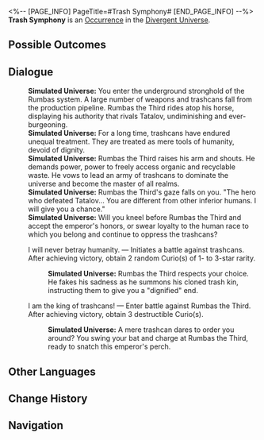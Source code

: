<%-- [PAGE_INFO]
PageTitle=#Trash Symphony#
[END_PAGE_INFO] --%>
{{Stub}}
{{Simulated Universe Event Infobox
|id            = 22101
|title         = 
|image         = Occurrence Trash Steed.png
|domains_su    = 
|domains_swarm = 
|domains_gng   = 
|domains_du    = Unknown
|domains_und   = 
|requirements  = 
|prev          = 
|next          = 
|characters    = 
|factions      = 
|order         = 
|order_du      = 103
}}
'''Trash Symphony''' is an [[Divergent Universe/Occurrence|Occurrence]] in the [[Divergent Universe]].

==Possible Outcomes==
{{Possible Outcomes
|choice_1 = I will never betray humanity.
|result_1 = Initiates a battle against trashcans. After achieving victory, obtain 2 random Curio(s) of 1- to 3-star rarity.

|choice_2 = I am the king of trashcans!
|result_2 = Enter battle against Rumbas the Third. After achieving victory, obtain 3 destructible Curio(s).
}}
<!--
==Gameplay Notes==
* 
-->
==Dialogue==
{{Dialogue Start}}
:'''Simulated Universe:''' You enter the underground stronghold of the Rumbas system. A large number of weapons and trashcans fall from the production pipeline. Rumbas the Third rides atop his horse, displaying his authority that rivals Tatalov, undiminishing and ever-burgeoning.
:'''Simulated Universe:''' For a long time, trashcans have endured unequal treatment. They are treated as mere tools of humanity, devoid of dignity.
:'''Simulated Universe:''' Rumbas the Third raises his arm and shouts. He demands power, power to freely access organic and recyclable waste. He vows to lead an army of trashcans to dominate the universe and become the master of all realms.
:'''Simulated Universe:''' Rumbas the Third's gaze falls on you. "The hero who defeated Tatalov... You are different from other inferior humans. I will give you a chance."
:'''Simulated Universe:''' Will you kneel before Rumbas the Third and accept the emperor's honors, or swear loyalty to the human race to which you belong and continue to oppress the trashcans?
:{{DIcon|Star}} I will never betray humanity. &mdash; Initiates a battle against trashcans. After achieving victory, obtain 2 random Curio(s) of 1- to 3-star rarity.
::'''Simulated Universe:''' Rumbas the Third respects your choice. He fakes his sadness as he summons his cloned trash kin, instructing them to give you a "dignified" end.
:{{DIcon|Star}} I am the king of trashcans! &mdash; Enter battle against Rumbas the Third. After achieving victory, obtain 3 destructible Curio(s).
::'''Simulated Universe:''' A mere trashcan dares to order you around? You swing your bat and charge at Rumbas the Third, ready to snatch this emperor's perch.
{{Dialogue End}}

==Other Languages==
{{Other Languages
|en   = Trash Symphony
|zhs  = 垃圾交响曲
|zht  = 垃圾交響曲
|ja   = トラッシュシンフォニー
|ko   = 쓰레기 교향곡
|es   = Sinfonía de la basura
|fr   = Symphonie d'ordures
|ru   = Мусорная симфония
|th   = ขยะซิมโฟนี
|vi   = Bản Giao Hưởng Rác
|de   = Müllsymphonie
|id   = Simfoni Sampah
|pt   = Sinfonia do Lixo
}}

==Change History==
{{Change History|null}}

==Navigation==
{{Occurrence Navbox}}